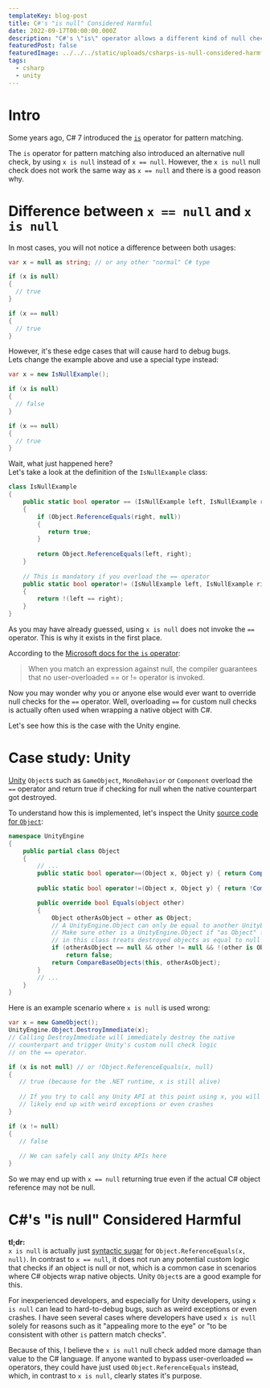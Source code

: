 ```yaml
---
templateKey: blog-post
title: C#'s "is null" Considered Harmful
date: 2022-09-17T00:00:00.000Z
description: "C#'s \"is\" operator allows a different kind of null checking, but in some cases, this may cause bugs that may be hard to debug"
featuredPost: false
featuredImage: ../../../static/uploads/csharps-is-null-considered-harmful.png
tags:
  - csharp
  - unity
---
```

# Intro
Some years ago, C# 7 introduced the [`is`](https://learn.microsoft.com/en-us/dotnet/csharp/language-reference/operators/is) operator for pattern matching.  
  
The `is` operator for pattern matching also introduced an alternative null check, by using `x is null` instead of `x == null`.  However, the `x is null` null check does not work the same way as `x == null` and there is a good reason why.

# Difference between `x == null` and `x is null`
In most cases, you will not notice a difference between both usages:  

```csharp
var x = null as string; // or any other "normal" C# type

if (x is null) 
{
  // true
}

if (x == null)
{
  // true
}
```
  
However, it's these edge cases that will cause hard to debug bugs.  
Lets change the example above and use a special type instead:  

```csharp
var x = new IsNullExample();

if (x is null) 
{
  // false
}

if (x == null)
{
  // true
}
```

Wait, what just happened here?  
Let's take a look at the definition of the `IsNullExample` class:  
```csharp
class IsNullExample
{
    public static bool operator == (IsNullExample left, IsNullExample right)
    {
        if (Object.ReferenceEquals(right, null))
        {
           return true;
        }
        
        return Object.ReferenceEquals(left, right);
    }
    
    // This is mandatory if you overload the == operator
    public static bool operator!= (IsNullExample left, IsNullExample right)
    {
        return !(left == right);
    }
}
```

As you may have already guessed, using `x is null` does not invoke the `==` operator. This is why it exists in the first place.  
  
According to the [Microsoft docs for the `is` operator](https://learn.microsoft.com/en-us/dotnet/csharp/language-reference/operators/is):  
> When you match an expression against null, the compiler guarantees that no user-overloaded == or != operator is invoked.  
  
Now you may wonder why you or anyone else would ever want to override null checks for the `==` operator. Well, overloading `==` for custom null checks is actually often used when wrapping a native object with C#.
    
Let's see how this is the case with the Unity engine.

# Case study: Unity
[Unity](https://unity.com/) `Object`s such as `GameObject`, `MonoBehavior` or `Component` overload the `==` operator and return true if checking for null when the native counterpart got destroyed. 

To understand how this is implemented, let's inspect the Unity [source code for `Object`](https://github.com/Unity-Technologies/UnityCsReference/blob/73c12b5a403abad9a300f01a81e7aaf30a0d30b5/Runtime/Export/Scripting/UnityEngineObject.bindings.cs#L390):  

```csharp
namespace UnityEngine
{
    public partial class Object
    {
        // ...
        public static bool operator==(Object x, Object y) { return CompareBaseObjects(x, y); }
    
        public static bool operator!=(Object x, Object y) { return !CompareBaseObjects(x, y); }

        public override bool Equals(object other)
        {
            Object otherAsObject = other as Object;
            // A UnityEngine.Object can only be equal to another UnityEngine.Object - or null if it has been destroyed.
            // Make sure other is a UnityEngine.Object if "as Object" fails. The explicit "is" check is required since the == operator
            // in this class treats destroyed objects as equal to null
            if (otherAsObject == null && other != null && !(other is Object))
                return false;
            return CompareBaseObjects(this, otherAsObject);
        }
        // ...
    }
}
````

Here is an example scenario where `x is null` is used wrong:
```csharp
var x = new GameObject();
UnityEngine.Object.DestroyImmediate(x);
// Calling DestroyImmediate will immediately destroy the native  
// counterpart and trigger Unity's custom null check logic 
// on the == operator.

if (x is not null) // or !Object.ReferenceEquals(x, null)
{
   // true (because for the .NET runtime, x is still alive) 
 
   // If you try to call any Unity API at this point using x, you will 
   // likely end up with weird exceptions or even crashes
}

if (x != null)
{
   // false  
 
   // We can safely call any Unity APIs here
}
```

So we may end up with `x == null` returning true even if the actual C# object reference may not be null.  

# C#'s "is null" Considered Harmful
**tl;dr:**   
`x is null` is actually just [syntactic sugar](https://en.wikipedia.org/wiki/Syntactic_sugar) for `Object.ReferenceEquals(x, null)`. In contrast to `x == null`, it does not run any potential custom logic that checks if an object is null or not, which is a common case in scenarios where C# objects wrap native objects. Unity `Object`s are a good example for this.

For inexperienced developers, and especially for Unity developers, using `x is null` can lead to hard-to-debug bugs, such as weird exceptions or even crashes.  I have seen several cases where developers have used `x is null` solely for reasons such as it "appealing more to the eye" or "to be consistent with other `is` pattern match checks".

Because of this, I believe the `x is null` null check added more damage than value to the C# language. If anyone wanted to bypass user-overloaded `==` operators, they could have just used `Object.ReferenceEquals` instead, which, in contrast to `x is null`, clearly states it's purpose.